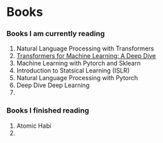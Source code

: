 # Books


### Books  I am currently reading

1. Natural Language Processing with Transformers
2. [Transformers for Machine Learning: A Deep Dive](https://www.amazon.com/Transformers-Machine-Learning-Chapman-Recognition/dp/0367771659#customerReviews)
2. Machine Learning with Pytorch and Sklearn
3. Introduction to Statsical Learning (ISLR)
4. Natural Language Processing with Pytorch
5. Deep Dive Deep Learning
6. 


### Books I finished reading

1. Atomic Habi
2. 